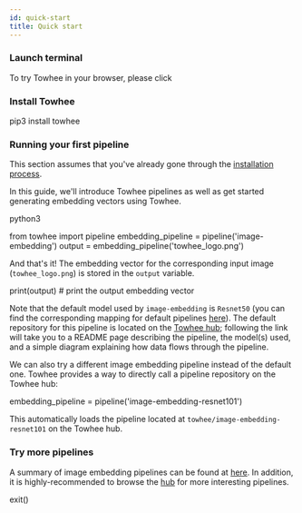 ```yaml
---
id: quick-start
title: Quick start
---
```



### Launch terminal

To try Towhee in your browser, please click

<KatacodaBtn />

### Install Towhee

<KatacodaBlock>pip3 install towhee</KatacodaBlock>

### Running your first pipeline

This section assumes that you've already gone through the [installation process](get-started/install).

In this guide, we'll introduce Towhee pipelines as well as get started generating embedding vectors using Towhee.

<KatacodaBlock>python3</KatacodaBlock>

<KatacodaBlock>from towhee import pipeline</KatacodaBlock>
<KatacodaBlock>embedding_pipeline = pipeline('image-embedding')</KatacodaBlock>
<KatacodaBlock>output = embedding_pipeline('towhee_logo.png')</KatacodaBlock>

And that's it! The embedding vector for the corresponding input image (`towhee_logo.png`) is stored in the `output` variable.

<KatacodaBlock>print(output)</KatacodaBlock> # print the output embedding vector

Note that the default model used by `image-embedding` is `Resnet50` (you can find the corresponding mapping for default pipelines [here](https://github.com/towhee-io/towhee/blob/main/towhee/__init__.py#L25)). The default repository for this pipeline is located on the [Towhee hub](https://hub.towhee.io/towhee/image-embedding-resnet50); following the link will take you to a README page describing the pipeline, the model(s) used, and a simple diagram explaining how data flows through the pipeline.

We can also try a different image embedding pipeline instead of the default one. Towhee provides a way to directly call a pipeline repository on the Towhee hub:

<KatacodaBlock>
  embedding_pipeline = pipeline('image-embedding-resnet101')
</KatacodaBlock>

This automatically loads the pipeline located at `towhee/image-embedding-resnet101` on the Towhee hub.

### Try more pipelines

A summary of image embedding pipelines can be found at [here](pipelines/image-embedding). In addition, it is highly-recommended to browse the [hub](https://hub.towhee.io/pipelines) for more interesting pipelines.

<KatacodaBlock>exit()</KatacodaBlock>
